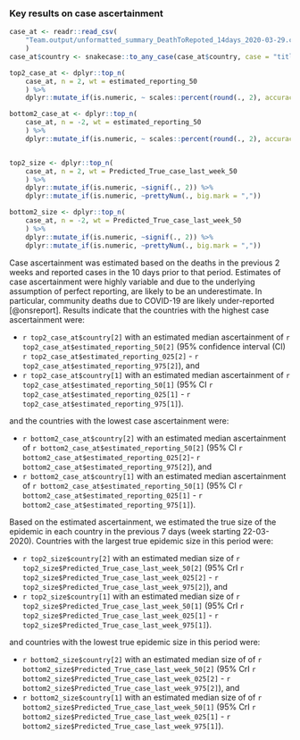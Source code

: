 ### Key results on case ascertainment

```r

case_at <- readr::read_csv(
    "Team.output/unformatted_summary_DeathToRepoted_14days_2020-03-29.csv"
    )
case_at$country <- snakecase::to_any_case(case_at$country, case = "title")

top2_case_at <- dplyr::top_n(
    case_at, n = 2, wt = estimated_reporting_50
    ) %>%
    dplyr::mutate_if(is.numeric, ~ scales::percent(round(., 2), accuracy = 0.1))

bottom2_case_at <- dplyr::top_n(
    case_at, n = -2, wt = estimated_reporting_50
    ) %>%
    dplyr::mutate_if(is.numeric, ~ scales::percent(round(., 2), accuracy = 0.1))


top2_size <- dplyr::top_n(
    case_at, n = 2, wt = Predicted_True_case_last_week_50
    ) %>%
    dplyr::mutate_if(is.numeric, ~signif(., 2)) %>%
    dplyr::mutate_if(is.numeric, ~prettyNum(., big.mark = ","))

bottom2_size <- dplyr::top_n(
    case_at, n = -2, wt = Predicted_True_case_last_week_50
    ) %>%
    dplyr::mutate_if(is.numeric, ~signif(., 2)) %>%
    dplyr::mutate_if(is.numeric, ~prettyNum(., big.mark = ","))

```
Case ascertainment was estimated based on the deaths in the previous 2 weeks  and 
reported cases in the 10 days prior to that period.  Estimates of case
ascertainment were highly variable and due to the underlying
assumption of perfect reporting, are likely to be an underestimate. In
particular, community deaths due to COVID-19 are likely under-reported
[@onsreport]. 
Results indicate that the countries with the highest case ascertainment were:
  
* `r top2_case_at$country[2]` with an estimated median ascertainment
  of `r top2_case_at$estimated_reporting_50[2]` 
  (95% confidence interval (CI) `r top2_case_at$estimated_reporting_025[2]`  - `r top2_case_at$estimated_reporting_975[2]`), and
* `r top2_case_at$country[1]` with an estimated median ascertainment
  of `r top2_case_at$estimated_reporting_50[1]` 
  (95% CI `r top2_case_at$estimated_reporting_025[1]`  - `r top2_case_at$estimated_reporting_975[1]`).

and the countries with the lowest case ascertainment were:

* `r bottom2_case_at$country[2]` with an estimated median ascertainment
  of `r bottom2_case_at$estimated_reporting_50[2]` 
  (95% CI `r bottom2_case_at$estimated_reporting_025[2]`- `r bottom2_case_at$estimated_reporting_975[2]`), and
* `r bottom2_case_at$country[1]` with an estimated median ascertainment
  of `r bottom2_case_at$estimated_reporting_50[1]` 
  (95% CI `r bottom2_case_at$estimated_reporting_025[1]`  - `r bottom2_case_at$estimated_reporting_975[1]`).


Based on the estimated ascertainment, we estimated the true size of
the epidemic in each country in the previous 7 days (week starting 22-03-2020). 
Countries with the largest true epidemic size in this period were:
  
* `r top2_size$country[2]` with an estimated median size of
  `r top2_size$Predicted_True_case_last_week_50[2]` 
  (95% CrI `r top2_size$Predicted_True_case_last_week_025[2]`  - `r top2_size$Predicted_True_case_last_week_975[2]`), and
* `r top2_size$country[1]` with an estimated median size 
  of `r top2_size$Predicted_True_case_last_week_50[1]` 
  (95% CrI `r top2_size$Predicted_True_case_last_week_025[1]`  - `r top2_size$Predicted_True_case_last_week_975[1]`).

and countries with the lowest true epidemic size in this period were:
  
* `r bottom2_size$country[2]` with an estimated median size of
  of `r bottom2_size$Predicted_True_case_last_week_50[2]` 
  (95% CrI `r bottom2_size$Predicted_True_case_last_week_025[2]`  - `r bottom2_size$Predicted_True_case_last_week_975[2]`), and
* `r bottom2_size$country[1]` with an estimated median size of
  of `r bottom2_size$Predicted_True_case_last_week_50[1]` 
  (95% CrI `r bottom2_size$Predicted_True_case_last_week_025[1]`  - `r bottom2_size$Predicted_True_case_last_week_975[1]`).



